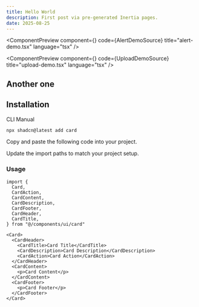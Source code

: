 ```yaml
---
title: Hello World
description: First post via pre-generated Inertia pages.
date: 2025-08-25
---
```



<ComponentPreview
  component={<AlertDemo />}
  code={AlertDemoSource}
  title="alert-demo.tsx"
  language="tsx"
/>



<ComponentPreview
  component={<UploadDemo />}
  code={UploadDemoSource}
  title="upload-demo.tsx"
  language="tsx"
/>



## Another one

<ComponentSource
    code={AlertDemoSource}
    title="alert-demo.php"
    language="php"
    collapsible={true}
/>

## Installation

<CodeTabs>

<TabsList>
  <TabsTrigger value="cli">CLI</TabsTrigger>
  <TabsTrigger value="manual">Manual</TabsTrigger>
</TabsList>
<TabsContent value="cli">

```bash
npx shadcn@latest add card
```

</TabsContent>

<TabsContent value="manual">

<Steps>

<Step>Copy and paste the following code into your project.</Step>

<ComponentSource code={AlertDemoSource} title="components/ui/card.tsx" />

<Step>Update the import paths to match your project setup.</Step>

</Steps>

</TabsContent>

</CodeTabs>

### Usage

```tsx showLineNumbers
import {
  Card,
  CardAction,
  CardContent,
  CardDescription,
  CardFooter,
  CardHeader,
  CardTitle,
} from "@/components/ui/card"
```

```tsx showLineNumbers
<Card>
  <CardHeader>
    <CardTitle>Card Title</CardTitle>
    <CardDescription>Card Description</CardDescription>
    <CardAction>Card Action</CardAction>
  </CardHeader>
  <CardContent>
    <p>Card Content</p>
  </CardContent>
  <CardFooter>
    <p>Card Footer</p>
  </CardFooter>
</Card>
```
